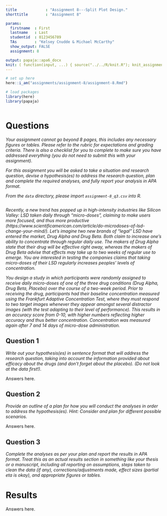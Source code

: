 ```yaml
---
title             : "Assignment 8---Split Plot Design."
shorttitle        : "Assignment 8"

params:
  firstname  : First
  lastname   : Last
  studentid  : 0123456789
  TAs        : "Kelsey Cnudde & Michael McCarthy"
  show_output: FALSE
  assignment: 8

output: papaja::apa6_docx
knit: ( function(input, ...) { source("../../R/knit.R"); knit_assignment(input, ...) })
---
```


```r
# set up here
here::i_am("assignments/assignment-8/assignment-8.Rmd")

# load packages
library(here)
library(papaja)
```

```r
```

# Questions

*Your assignment cannot go beyond 8 pages, this includes any necessary figures or tables. Please refer to the rubric for expectations and grading criteria. There is also a checklist for you to complete to make sure you have addressed everything (you do not need to submit this with your assignment).*

*For this assignment you will be asked to take a situation and research question, devise a hypothesis(es) to address the research question, plan and complete the required analyses, and fully report your analysis in APA format.*

*From the `data` directory, please import `assignment-8_q3.csv` into R.*

```r

```

*Recently, a new trend has popped up in high-intensity industries like Silicon Valley: LSD taken daily through “micro-doses”, claiming to make users more focused, and thus more productive (https://www.scientificamerican.com/article/do-microdoses-of-lsd-change-your-mind/). Let’s imagine two new brands of “legal” LSD have entered the market, Drug Alpha and Drug Beta. Both claim to increase one’s ability to concentrate through regular daily use. The makers of Drug Alpha state that their drug will be effective right away, whereas the makers of Drug Beta advise that effects may take up to two weeks of regular use to emerge. You are interested in testing the companies claims that taking micro-doses of their LSD regularly increases peoples’ levels of concentration.*

*You design a study in which participants were randomly assigned to receive daily micro-doses of one of the three drug conditions (Drug Alpha, Drug Beta, Placebo) over the course of a two-week period. Prior to receiving the drug, participants had their baseline concentration measured using the Frankfurt Adaptive Concentration Test, where they must respond to two target images whenever they appear amongst several distractor images (with the test adapting to their level of performance). This results in an accuracy score from 0-10, with higher numbers reflecting higher accuracy and thus better concentration. Concentration was measured again after 7 and 14 days of micro-dose administration.*

## Question 1

*Write out your hypothesis(es) in sentence format that will address the research question, taking into account the information provided about efficacy about the drugs (and don’t forget about the placebo). (Do not look at the data first!).*

Answers here.

\newpage

## Question 2

*Provide an outline of a plan for how you will conduct the analyses in order to address the hypothesis(es). Hint: Consider and plan for different possible scenarios.*

Answers here.

\newpage

## Question 3

*Complete the analyses as per your plan and report the results in APA format. Treat this as an actual results section in something like your thesis or a manuscript, including all reporting on assumptions, steps taken to clean the data (if any), corrections/adjustments made, effect sizes (partial eta is okay), and appropriate figures or tables.*

# Results

Answers here.

